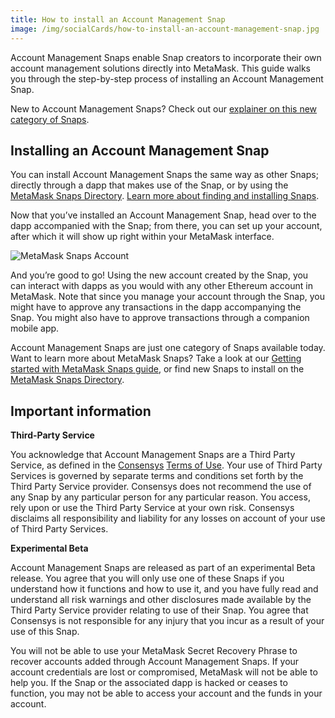 ```yaml
---
title: How to install an Account Management Snap
image: /img/socialCards/how-to-install-an-account-management-snap.jpg
---
```



<CustomLayout />

Account Management Snaps enable Snap creators to incorporate their own account management solutions directly into MetaMask. This guide walks you through the step-by-step process of installing an Account Management Snap.

New to Account Management Snaps? Check out our [explainer on this new category of Snaps](/metamask-snaps/account-management/what-are-account-management-snaps).

## Installing an Account Management Snap

You can install Account Management Snaps the same way as other Snaps; directly through a dapp that makes use of the Snap, or by using the [MetaMask Snaps Directory](https://snaps.metamask.io/). [Learn more about finding and installing Snaps](/metamask-snaps/how-to-install-a-snap).

Now that you’ve installed an Account Management Snap, head over to the dapp accompanied with the Snap; from there, you can set up your account, after which it will show up right within your MetaMask interface.

<div class="center-container">
  <div class="img-small">
    <img
      src={
        require("../../../img/metamask-snaps/account-management/how-to-install-an-account-management-snap/MetaMask_Snaps_account.png")
          .default
      }
      alt="MetaMask Snaps Account"
    />
  </div>
</div>

And you’re good to go! Using the new account created by the Snap, you can interact with dapps as you would with any other Ethereum account in MetaMask. Note that since you manage your account through the Snap, you might have to approve any transactions in the dapp accompanying the Snap. You might also have to approve transactions through a companion mobile app.

Account Management Snaps are just one category of Snaps available today. Want to learn more about MetaMask Snaps? Take a look at our [Getting started with MetaMask Snaps guide](/metamask-snaps/getting-started-with-metamask-snaps), or find new Snaps to install on the [MetaMask Snaps Directory](https://snaps.metamask.io/).

## Important information

**Third-Party Service**

You acknowledge that Account Management Snaps are a Third Party Service, as defined in the [Consensys](https://consensys.io/terms-of-use/) [Terms of Use](https://consensys.io/terms-of-use#). Your use of Third Party Services is governed by separate terms and conditions set forth by the Third Party Service provider. Consensys does not recommend the use of any Snap by any particular person for any particular reason. You access, rely upon or use the Third Party Service at your own risk. Consensys disclaims all responsibility and liability for any losses on account of your use of Third Party Services.

**Experimental Beta**

Account Management Snaps are released as part of an experimental Beta release. You agree that you will only use one of these Snaps if you understand how it functions and how to use it, and you have fully read and understand all risk warnings and other disclosures made available by the Third Party Service provider relating to use of their Snap. You agree that Consensys is not responsible for any injury that you incur as a result of your use of this Snap.

You will not be able to use your MetaMask Secret Recovery Phrase to recover accounts added through Account Management Snaps. If your account credentials are lost or compromised, MetaMask will not be able to help you. If the Snap or the associated dapp is hacked or ceases to function, you may not be able to access your account and the funds in your account.
